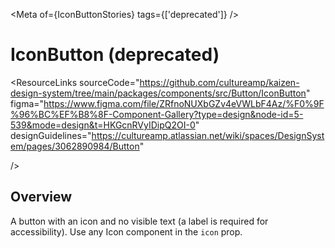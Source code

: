 
<Meta of={IconButtonStories} tags={['deprecated']} />

# IconButton (deprecated)

<ResourceLinks
  sourceCode="https://github.com/cultureamp/kaizen-design-system/tree/main/packages/components/src/Button/IconButton"
  figma="https://www.figma.com/file/ZRfnoNUXbGZv4eVWLbF4Az/%F0%9F%96%BC%EF%B8%8F-Component-Gallery?type=design&node-id=5-539&mode=design&t=HKGcnRVyIDipQ2OI-0"
  designGuidelines="https://cultureamp.atlassian.net/wiki/spaces/DesignSystem/pages/3062890984/Button"

/>

<ReplacementNotice />

<KAIOInstallation exportNames="IconButton" isNext />

## Overview

A button with an icon and no visible text (a label is required for accessibility).
Use any <LinkTo pageId="components-icons">Icon</LinkTo> component in the `icon` prop.

<Canvas of={IconButtonStories.Playground} />
<Controls of={IconButtonStories.Playground} />
